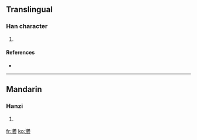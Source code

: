 ==Translingual==

===Han character===
{{Han char|rn=85|rad=水|as=29|sn=32|four=3412<sub>2</sub>|canj=水木木竹 (EDDH)}}

# {{defn|Han|sort=水29}}

====References====
* {{Han ref|kx=0664.310|dkj=18847|dj=1073.160|hdz=31799.110|uh=706A|ud=28778|bh=F9D1|bd=63953}}

----

==Mandarin==

===Hanzi===
{{cmn-hanzi|pin=[[yù]] ([[yu4]])|wg=yü<sup>4</sup>}}

# {{defn|Mandarin|sort=水29}}

[[fr:灪]]
[[ko:灪]]